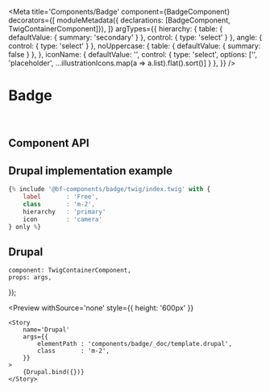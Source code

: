 


<Meta 
    title='Components/Badge' 
    component={BadgeComponent}
    decorators={[
        moduleMetadata({ declarations: [BadgeComponent, TwigContainerComponent]}),
    ]}
    argTypes={{
        hierarchy: {
            table: { defaultValue: { summary: 'secondary' } },
            control: { type: 'select' }
        },
        angle: {
            control: { type: 'select' }
        },
        noUppercase: {
            table: { defaultValue: { summary: false } },
        },
        iconName: {
            defaultValue: '',
            control: {
                type: 'select',
                options: ['', 'placeholder', ...illustrationIcons.map(a => a.list).flat().sort()]
            }
        },
    }}
/>


# Badge

<br/>



## Component API

<Props of={BadgeComponent} />



## Drupal implementation example

```jsx
{% include '@bf-components/badge/twig/index.twig' with {
    label       : 'Free',
    class       : 'm-2',
    hierarchy   : 'primary'
    icon        : 'camera' 
} only %}
```



## Drupal

    component: TwigContainerComponent,
    props: args,
});

<Preview
    withSource='none'
    style={{ height: '600px' }}
>
    <Story 
        name='Drupal'
        args={{ 
            elementPath : 'components/badge/_doc/template.drupal',
            class       : 'm-2',
        }}
    >
        {Drupal.bind({})}
    </Story>
</Preview>